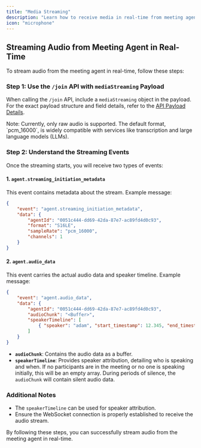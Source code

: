 ```yaml
---
title: "Media Streaming"
description: "Learn how to receive media in real-time from meeting agent"
icon: "microphone"
---
```


## Streaming Audio from Meeting Agent in Real-Time

To stream audio from the meeting agent in real-time, follow these steps:

### Step 1: Use the `/join` API with `mediaStreaming` Payload

When calling the `/join` API, include a `mediaStreaming` object in the payload. For the exact payload structure and field details, refer to the [API Payload Details](../rest/sending-a-agent#param-media-streaming).

<Tip>
Note: Currently, only raw audio is supported. The default format, `pcm_16000`, is widely compatible with services like transcription and large language models (LLMs).
</Tip>

### Step 2: Understand the Streaming Events

Once the streaming starts, you will receive two types of events:

#### 1. `agent.streaming_initiation_metadata`

This event contains metadata about the stream. Example message:

```json
{
    "event": "agent.streaming_initiation_metadata",
    "data": {
        "agentId": "0051c444-dd69-42da-87e7-ac89fd4d0c93",
        "format": "S16LE",
        "sampleRate": "pcm_16000",
        "channels": 1
    }
}
```

#### 2. `agent.audio_data`

This event carries the actual audio data and speaker timeline. Example message:

```json
{
    "event": "agent.audio_data",
    "data": {
        "agentId": "0051c444-dd69-42da-87e7-ac89fd4d0c93",
        "audioChunk": "<Buffer>",
        "speakerTimeline": [
            { "speaker": "adam", "start_timestamp": 12.345, "end_timestamp": 44.421 }
        ]
    }
}
```

- **`audioChunk`**: Contains the audio data as a buffer.
- **`speakerTimeline`**: Provides speaker attribution, detailing who is speaking and when. If no participants are in the meeting or no one is speaking initially, this will be an empty array. During periods of silence, the `audioChunk` will contain silent audio data.

### Additional Notes

- The `speakerTimeline` can be used for speaker attribution.
- Ensure the WebSocket connection is properly established to receive the audio stream.

By following these steps, you can successfully stream audio from the meeting agent in real-time.